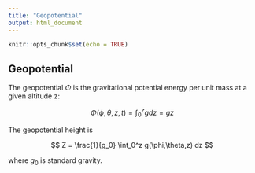 ```yaml
---
title: "Geopotential"
output: html_document
---
```


```r
knitr::opts_chunk$set(echo = TRUE)
```

## Geopotential

The geopotential $\Phi$ is the gravitational potential energy per unit mass at a given altitude z:

$$
\Phi(\phi, \theta, z, t) = \int_0^z g dz = gz
$$

The geopotential height is

$$
Z = \frac{1}{g_0} \int_0^z g(\phi,\theta,z) dz
$$

where $g_0$ is standard gravity.
